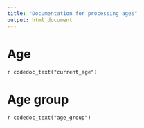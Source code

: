 ```yaml
---
title: "Documentation for processing ages"
output: html_document
---
```


# Age

`r codedoc_text("current_age")`


# Age group

`r codedoc_text("age_group")`



